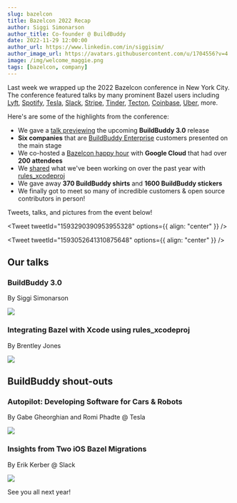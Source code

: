 ```yaml
---
slug: bazelcon
title: Bazelcon 2022 Recap
author: Siggi Simonarson
author_title: Co-founder @ BuildBuddy
date: 2022-11-29 12:00:00
author_url: https://www.linkedin.com/in/siggisim/
author_image_url: https://avatars.githubusercontent.com/u/1704556?v=4
image: /img/welcome_maggie.png
tags: [bazelcon, company]
---
```



Last week we wrapped up the 2022 Bazelcon conference in New York City. The conference featured talks by many prominent Bazel users including [Lyft](https://youtu.be/e2ID05dpJzo), [Spotify](https://youtu.be/k4H20WxhbsA), [Tesla](https://youtu.be/ol5hwjr48Q4), [Slack](https://youtu.be/wy3Q38VJ5uQ), [Stripe](https://youtu.be/kaKpp10z5ws), [Tinder](https://youtu.be/IoEMMLjKFtM), [Tecton](https://youtu.be/Bjaiu8tZZhs), [Coinbase](https://youtu.be/2BgRXmX1X-4), [Uber](https://youtu.be/a1jXzx3884g), more.

Here's are some of the highlights from the conference:

- We gave a [talk previewing](https://youtu.be/MIXy4zGtniE) the upcoming **BuildBuddy 3.0** release
- **Six companies** that are [BuildBuddy Enterprise](https://buildbuddy.io/) customers presented on the main stage
- We co-hosted a [Bazelcon happy hour](https://twitter.com/bazelbuild/status/1592624463975448576) with **Google Cloud** that had over **200 attendees**
- We [shared](https://youtu.be/B__SHnz3K3c) what we've been working on over the past year with [rules_xcodeproj](https://github.com/buildbuddy-io/rules_xcodeproj)
- We gave away **370 BuildBuddy shirts** and **1600 BuildBuddy stickers**
- We finally got to meet so many of incredible customers & open source contributors in person!

Tweets, talks, and pictures from the event below!

<Tweet tweetId="1593290390953955328" options={{ align: "center" }} />

<Tweet tweetId="1593052641310875648" options={{ align: "center" }} />

## Our talks

### BuildBuddy 3.0

By Siggi Simonarson

[![](../static/img/blog/buildbuddy-3-talk.jpg)](https://www.youtube.com/watch?v=MIXy4zGtniE)

### Integrating Bazel with Xcode using rules_xcodeproj

By Brentley Jones

[![](../static/img/blog/xcodeproj-talk.jpg)](https://www.youtube.com/watch?v=B__SHnz3K3c)

## BuildBuddy shout-outs

### Autopilot: Developing Software for Cars & Robots

By Gabe Gheorghian and Romi Phadte @ Tesla

[![](../static/img/blog/tesla-talk.jpg)](https://youtu.be/ol5hwjr48Q4?t=1023)

### Insights from Two iOS Bazel Migrations

By Erik Kerber @ Slack

[![](../static/img/blog/slack-talk.jpg)](https://youtu.be/wy3Q38VJ5uQ?t=1626)

See you all next year!

